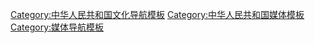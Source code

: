 [[Category:中华人民共和国文化导航模板|Category:中华人民共和国文化导航模板]]
[[Category:中华人民共和国媒体模板|Category:中华人民共和国媒体模板]]
[[Category:媒体导航模板|Category:媒体导航模板]]